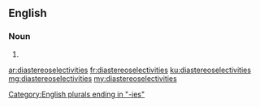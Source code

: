 ==English==

===Noun===
{{head|en|plural}}

# {{plural of|diastereoselectivity|lang=en}}

[[Category:English plurals ending in "-ies"]]

[[ar:diastereoselectivities]]
[[fr:diastereoselectivities]]
[[ku:diastereoselectivities]]
[[mg:diastereoselectivities]]
[[my:diastereoselectivities]]